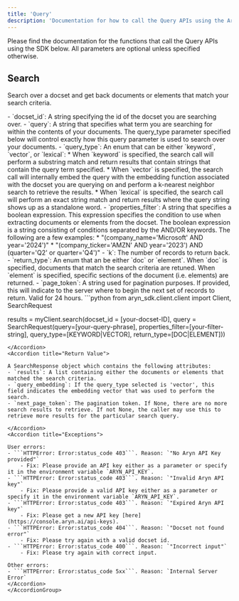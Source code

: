```yaml
---
title: 'Query'
description: 'Documentation for how to call the Query APIs using the Aryn SDK'
---
```



Please find the documentation for the functions that call the Query APIs using the SDK below. All parameters are optional unless specified otherwise.

## Search
Search over a docset and get back documents or elements that match your search criteria. 


<AccordionGroup>
<Accordion title="Parameters">
<PartitionOptions />
- `docset_id`: A string specifying the id of the docset you are searching over. 
- `query`: A string that specifies what term you are searching for within the contents of your documents. The query_type parameter specified below will control exactly how this query parameter is used to search over your documents.   
- `query_type`: An enum that can be either `keyword`, `vector`, or `lexical`:
  * When `keyword` is specified, the search call will perform a substring match and return results that contain strings that contain the query term specified.
  * When `vector` is specified, the search call will internally embed the query with the embedding function associated with the docset you are querying on and perform a k-nearest neighbor search to retrieve the results.
  * When `lexical` is specified, the search call will perform an exact string match and return results where the query string shows up as a standalone word. 
- `properties_filter`: A string that specifies a boolean expression. This expression specifies the condition to use when extracting documents or elements from the docset. The boolean expression is a string consisting of conditions separated by the AND/OR keywords. The following are a few examples:
  * "(company_name='Microsoft' AND year='2024')"
  * "(company_ticker='AMZN' AND year='2023') AND (quarter='Q2' or quarter='Q4')"
- `k`: The number of records to return back.
- `return_type`: An enum that an be either `doc` or `element`. When `doc` is specified, documents that match the search criteria are retuned. When `element` is specified, specific sections of the document (i.e. elements) are returned.
- `page_token`:   A string used for pagination purposes. If provided, this will indicate to the server where to begin the next set of records to return. Valid for 24 hours.  
</Accordion>

<Accordion title="Example">
```python
from aryn_sdk.client.client import Client, SearchRequest

results = myClient.search(docset_id = [your-docset-ID], query = SearchRequest(query=[your-query-phrase], properties_filter=[your-filter-string], query_type=[KEYWORD|VECTOR], return_type=[DOC|ELEMENT]))

```
</Accordion>
<Accordion title="Return Value">

A SearchResponse object which contains the following attributes: 
- `results`: A list containing either the documents or elements that matched the search criteria.
- `query_embedding`: If the query_type selected is 'vector', this field indicates the embedding vector that was used to perform the search. 
- `next_page_token`: The pagination token. If None, there are no more search results to retrieve. If not None, the caller may use this to retrieve more results for the particular search query.

</Accordion>
<Accordion title="Exceptions">

User errors:
- ```HTTPError: Error:status_code 403```. Reason: `"No Aryn API Key provided"`
    - Fix: Please provide an API key either as a parameter or specify it in the environment variable `ARYN_API_KEY`.
- ```HTTPError: Error:status_code 403```. Reason: `"Invalid Aryn API key"`
    - Fix: Please provide a valid API key either as a parameter or specify it in the environment variable `ARYN_API_KEY`.
- ```HTTPError: Error:status_code 403```. Reason: `"Expired Aryn API key"`
    - Fix: Please get a new API key [here](https://console.aryn.ai/api-keys). 
- ```HTTPError: Error:status_code 404```. Reason: `"Docset not found error"`
    - Fix: Please try again with a valid docset id.
- ```HTTPError: Error:status_code 400```. Reason: `"Incorrect input"`
    - Fix: Please try again with correct input.

Other errors:
- ```HTTPError: Error:status_code 5xx```. Reason: `Internal Server Error`
</Accordion>
</AccordionGroup>
